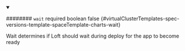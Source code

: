 
<details className="config-field" data-expandable="false" open>
<summary>

######## `wait` <span className="config-field-required" data-required="false">required</span> <span className="config-field-type">boolean</span> <span className="config-field-default">false</span> <span className="config-field-enum"></span> {#virtualClusterTemplates-spec-versions-template-spaceTemplate-charts-wait}

Wait determines if Loft should wait during deploy for the app to become ready

</summary>



</details>

